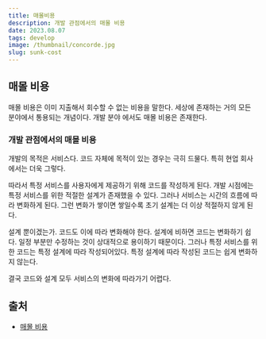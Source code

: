 ```yaml
---
title: 매몰비용
description: 개발 관점에서의 매몰 비용
date: 2023.08.07
tags: develop
image: /thumbnail/concorde.jpg
slug: sunk-cost
---
```


## 매몰 비용

매몰 비용은 이미 지출해서 회수할 수 없는 비용을 말한다.
세상에 존재하는 거의 모든 분야에서 통용되는 개념이다.
개발 분야 에서도 매몰 비용은 존재한다.

### 개발 관점에서의 매몰 비용

개발의 목적은 서비스다.
코드 자체에 목적이 있는 경우는 극히 드물다.
특히 현업 회사에서는 더욱 그렇다.

따라서 특정 서비스를 사용자에게 제공하기 위해 코드를 작성하게 된다.
개발 시점에는 특정 서비스를 위한 적절한 설계가 존재했을 수 있다.
그러나 서비스는 시간의 흐름에 따라 변화하게 된다.
그런 변화가 쌓이면 쌓일수록 초기 설계는 더 이상 적절하지 않게 된다.

설계 뿐이겠는가.
코드도 이에 따라 변화해야 한다.
설계에 비하면 코드는 변화하기 쉽다.
일정 부분만 수정하는 것이 상대적으로 용이하기 때문이다.
그러나 특정 서비스를 위한 코드는 특정 설계에 따라 작성되어있다.
특정 설계에 따라 작성된 코드는 쉽게 변화하지 않는다.

결국 코드와 설계 모두 서비스의 변화에 따라가기 어렵다.

## 출처

- [매몰 비용](https://ko.wikipedia.org/wiki/%EB%A7%A4%EB%AA%B0_%EB%B9%84%EC%9A%A9)
